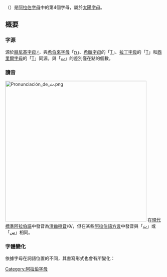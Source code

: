 {{阿拉伯字母}}
{{Arabic-script sidebar|Persian}}
'''{{rtl-lang|ar|ث}}'''（{{lang-ar|ثاء}}）是[[阿拉伯字母|阿拉伯字母]]中的第4個字母，屬於[[太陽字母|太陽字母]]。

== 概要 ==
=== 字源 ===
源於[[腓尼基字母|腓尼基字母]]𐤕，與[[希伯來字母|希伯來字母]]「[[ת|ת]]」、[[希臘字母|希臘字母]]的「[[Τ|Τ]]」、[[拉丁字母|拉丁字母]]的「[[T|T]]」和[[西里爾字母|西里爾字母]]的「[[Т|Т]]」同源。與「[[ت|ت]]」的差別僅在點的個數。

=== 讀音 ===
[[File:Pronunciación_de_ث.png|450px]]
在[[現代標準阿拉伯語|現代標準阿拉伯語]]中發音為[[清齒擦音|清齒擦音]]/θ/，但在某些[[阿拉伯語方言|阿拉伯語方言]]中發音與「[[ت|ت]]」或「[[س|س]]」相同。

=== 字體變化 ===
依據字母在詞語位置的不同，其書寫形式也會有所變化：
{{Arabic alphabet shapes|ث}}
[[Category:阿拉伯字母|Category:阿拉伯字母]]
